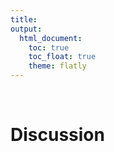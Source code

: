 ```yaml
---
title: 
output: 
  html_document:
    toc: true
    toc_float: true
    theme: flatly
---
```

<br>

# Discussion 

